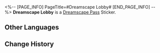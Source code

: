 <%-- [PAGE_INFO]
PageTitle=#Dreamscape Lobby#
[END_PAGE_INFO] --%>
{{Stub|Location information}}
{{Item Infobox
|id          = 223401
|image       = Dreamscape Pass Sticker Dreamscape Lobby.png
|type        = Dreamscape Pass Sticker
|type2       = Eldritch Dreamfall (I) Stickers
|invCategory = 
|rarity      = 4
|effect      = 
|description = Digital stickers that can be used to decorate the pages of the Dreamtour Handbook. They come in many different styles.
|source1     = [[Locate the Lobby in the Dreamscape]]
}}
{{Description|There is a 15% service charge applicable even for the check-out procedure.}}
'''Dreamscape Lobby''' is a [[Dreamscape Pass]] Sticker.

==Other Languages==
{{Other Languages
|en   = Dreamscape Lobby
|zhs  = 梦境大堂
|zht  = 夢境大廳
|ja   = 夢境ロビー
|ko   = 꿈세계 로비
|es   = Vestíbulo del paisaje onírico
|fr   = Hall du Pays des rêves
|ru   = Вестибюль отеля «Грёзы»
|th   = ล็อบบี้ของแดนฝัน
|vi   = Đại Sảnh Cõi Mộng
|de   = Lobby der Traumlandschaft
|id   = Lobi Dunia Mimpi
|pt   = Saguão do Mundonírico
}}

==Change History==
{{Change History|2.0}}